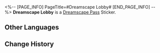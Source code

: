 <%-- [PAGE_INFO]
PageTitle=#Dreamscape Lobby#
[END_PAGE_INFO] --%>
{{Stub|Location information}}
{{Item Infobox
|id          = 223401
|image       = Dreamscape Pass Sticker Dreamscape Lobby.png
|type        = Dreamscape Pass Sticker
|type2       = Eldritch Dreamfall (I) Stickers
|invCategory = 
|rarity      = 4
|effect      = 
|description = Digital stickers that can be used to decorate the pages of the Dreamtour Handbook. They come in many different styles.
|source1     = [[Locate the Lobby in the Dreamscape]]
}}
{{Description|There is a 15% service charge applicable even for the check-out procedure.}}
'''Dreamscape Lobby''' is a [[Dreamscape Pass]] Sticker.

==Other Languages==
{{Other Languages
|en   = Dreamscape Lobby
|zhs  = 梦境大堂
|zht  = 夢境大廳
|ja   = 夢境ロビー
|ko   = 꿈세계 로비
|es   = Vestíbulo del paisaje onírico
|fr   = Hall du Pays des rêves
|ru   = Вестибюль отеля «Грёзы»
|th   = ล็อบบี้ของแดนฝัน
|vi   = Đại Sảnh Cõi Mộng
|de   = Lobby der Traumlandschaft
|id   = Lobi Dunia Mimpi
|pt   = Saguão do Mundonírico
}}

==Change History==
{{Change History|2.0}}